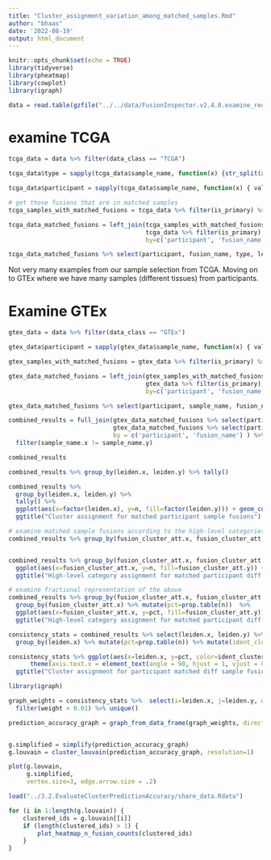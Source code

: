 ```yaml
---
title: "Cluster_assignment_variation_among_matched_samples.Rmd"
author: "bhaas"
date: '2022-08-19'
output: html_document
---
```


```r
knitr::opts_chunk$set(echo = TRUE)
library(tidyverse)
library(pheatmap)
library(cowplot)
library(igraph)
```


```r
data = read.table(gzfile("../../data/FusionInspector.v2.4.0.examine_recurrents.tsv.gz"), header=T, com='', sep="\t", stringsAsFactors = F)

```

# examine TCGA
```r

tcga_data = data %>% filter(data_class == "TCGA")

tcga_data$type = sapply(tcga_data$sample_name, function(x) {str_split(x, "-")[[1]][4] })

tcga_data$participant = sapply(tcga_data$sample_name, function(x) { vals = str_split(x, "-")[[1]]; paste(vals[c(1,2,3)], collapse ="-") })

```

```r
# get those fusions that are in matched samples
tcga_samples_with_matched_fusions = tcga_data %>% filter(is_primary) %>% group_by(participant, fusion_name) %>% tally() %>% filter(n>1)

tcga_data_matched_fusions = left_join(tcga_samples_with_matched_fusions %>% select(participant, fusion_name),
                                      tcga_data %>% filter(is_primary),
                                      by=c('participant', 'fusion_name'))

```



```r

tcga_data_matched_fusions %>% select(participant, fusion_name, type, leiden, fusion_cluster_att)


```


Not very many examples from our sample selection from TCGA.  Moving on to GTEx where we have many samples (different tissues) from participants.


# Examine GTEx 

```r

gtex_data = data %>% filter(data_class == "GTEx")

gtex_data$participant = sapply(gtex_data$sample_name, function(x) { vals = str_split(x, "-")[[1]]; paste(vals[c(1,2)], collapse ="-") })

```

```r

gtex_samples_with_matched_fusions = gtex_data %>% filter(is_primary) %>% group_by(participant, fusion_name) %>% tally() %>% filter(n>1)

gtex_data_matched_fusions = left_join(gtex_samples_with_matched_fusions %>% select(participant, fusion_name),
                                      gtex_data %>% filter(is_primary),
                                      by=c('participant', 'fusion_name'))


```



```r


gtex_data_matched_fusions %>% select(participant, sample_name, fusion_name, leiden, fusion_cluster_att)

```

```r

combined_results = full_join(gtex_data_matched_fusions %>% select(participant, sample_name, fusion_name, leiden, fusion_cluster_att),
                             gtex_data_matched_fusions %>% select(participant, sample_name, fusion_name, leiden, fusion_cluster_att),
                             by = c('participant', 'fusion_name') ) %>%
  filter(sample_name.x != sample_name.y)

combined_results

```

```r

combined_results %>% group_by(leiden.x, leiden.y) %>% tally() 


```


```r

combined_results %>% 
  group_by(leiden.x, leiden.y) %>% 
  tally() %>% 
  ggplot(aes(x=factor(leiden.x), y=n, fill=factor(leiden.y))) + geom_col() +
  ggtitle("Cluster assignment for matched participant sample fusions")


```

```r

# examine matched sample fusions according to the high-level categories
combined_results %>% group_by(fusion_cluster_att.x, fusion_cluster_att.y) %>% tally() 



```


```r

combined_results %>% group_by(fusion_cluster_att.x, fusion_cluster_att.y) %>% tally() %>%
  ggplot(aes(x=fusion_cluster_att.x, y=n, fill=fusion_cluster_att.y)) + geom_col() + theme(axis.text.x = element_text(angle = 90, hjust = 1)) + 
  ggtitle("High-level category assignment for matched participant diff sample fusions")


```


```r

# examine fractional representation of the above
combined_results %>% group_by(fusion_cluster_att.x, fusion_cluster_att.y) %>%  tally() %>%
  group_by(fusion_cluster_att.x) %>% mutate(pct=prop.table(n))  %>%
  ggplot(aes(x=fusion_cluster_att.x, y=pct, fill=fusion_cluster_att.y)) + geom_col() + theme(axis.text.x = element_text(angle = 90, hjust = 1)) +
  ggtitle("High-level category assignment for matched participant diff sample fusions")

```


```r


consistency_stats = combined_results %>% select(leiden.x, leiden.y) %>% group_by(leiden.x, leiden.y) %>% tally() %>%
  group_by(leiden.x) %>% mutate(pct=prop.table(n)) %>% mutate(ident_cluster = (leiden.x==leiden.y))

consistency_stats %>% ggplot(aes(x=leiden.x, y=pct, color=ident_cluster)) + geom_col() + 
      theme(axis.text.x = element_text(angle = 90, hjust = 1, vjust = 0.5, size=rel(1) )) + 
  ggtitle("Cluster assignment for participant matched diff sample fusion pairs")

```

```r

library(igraph)

graph_weights = consistency_stats %>%  select(i=leiden.x, j=leiden.y, weight=pct)  %>% 
  filter(weight > 0.01) %>% unique()

prediction_accuracy_graph = graph_from_data_frame(graph_weights, directed=FALSE)


g.simplified = simplify(prediction_accuracy_graph)
g.louvain = cluster_louvain(prediction_accuracy_graph, resolution=1)

plot(g.louvain, 
     g.simplified, 
     vertex.size=3, edge.arrow.size = .2)


```


```r

load("../3.2.EvaluateClusterPredictionAccuracy/share_data.Rdata")

for (i in 1:length(g.louvain)) {
    clustered_ids = g.louvain[[i]]
    if (length(clustered_ids) > 1) {
        plot_heatmap_n_fusion_counts(clustered_ids)
    }
}

```








